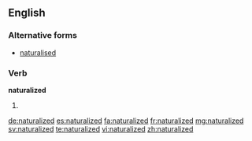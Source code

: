==English==

===Alternative forms===
*[[naturalised]]

===Verb===
'''naturalized'''

# {{en-past of|naturalize}}

[[de:naturalized]]
[[es:naturalized]]
[[fa:naturalized]]
[[fr:naturalized]]
[[mg:naturalized]]
[[sv:naturalized]]
[[te:naturalized]]
[[vi:naturalized]]
[[zh:naturalized]]